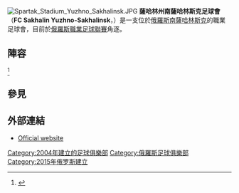 {{Infobox football club
|clubname = 薩哈林州南薩哈林斯克足球會
|image    = 
|fullname = Football Club Sakhalin<br />Футбольный клуб Сахалин
|nickname =
|founded  = {{start date and age|df=yes|2004}}
|ground   = [[南薩哈林斯克|南薩哈林斯克]][[薩哈林州南薩哈林斯克球場|薩哈林州南薩哈林斯克球場]]
|capacity = 4,200
|chairman = [[Andrei_Ikramov|Andrei Ikramov]]
|manager  = [[Andriy_Parkhomenko|Andriy Parkhomenko]]
|league   = [[俄羅斯職業足球聯賽|俄羅斯職業足球聯賽]]
|season   = 2021–22
|position = 俄乙3組，第 14 位
|pattern_so1=_3_stripes_blue
|pattern_so2=_3_stripes_white
|pattern_so3=_3_stripes_white
|pattern_sh2 =_white_stripes
|pattern_sh1 =_blue_stripes
|pattern_ra1 =_shoulder_stripes_blue_stripes half
|pattern_la1 =_shoulder stripes blue stripes half
|pattern_b1=
|leftarm1=white
|body1=white
|rightarm1=white
|shorts1=white
|socks1=white
|pattern_la2=_whitelines
|pattern_b2=
|pattern_ra2=_whitelines
|leftarm2=blue
|body2=blue
|rightarm2=blue
|shorts2=blue
|socks2=blue
|pattern_la3 =_shoulder_stripes_black_stripes_half
|pattern_b3=
|pattern_ra3 =_shoulder_stripes_black_stripes_half
|pattern_sh3 =
|leftarm3 = ADFF2F
|body3 = ADFF2F
|rightarm3 = ADFF2F
|shorts3 = 000000
|socks3 = 000000
}}
[[File:Spartak_Stadium_Yuzhno_Sakhalinsk.JPG|thumb]]
'''薩哈林州南薩哈林斯克足球會'''（'''FC Sakhalin Yuzhno-Sakhalinsk'''，{{lang-ru|ФК Сахалин Южно-Сахалинск}}）是一支位於[[俄羅斯|俄羅斯]][[南薩哈林斯克|南薩哈林斯克]]的職業足球會，目前於[[俄羅斯職業足球聯賽|俄羅斯職業足球聯賽]]角逐。

==陣容==
{{updated|2015年7月8日}}<REF>
{{Cite web |url=http://www.pfl-russia.com/competitions/season-2015-2016/east/?SECTION_ID=61&ELEMENT_ID=287 |title=official PFL website |accessdate=2015-07-21 |archive-date=2015-09-24 |archive-url=https://web.archive.org/web/20150924125619/http://www.pfl-russia.com/competitions/season-2015-2016/east/?SECTION_ID=61&ELEMENT_ID=287 |dead-url=no }}
</REF>

{{Fs start}}
{{Fs player|no=|pos=GK|nat=RUS|name=[[Aleksandr_Khoroshilov_(footballer)|Aleksandr Khoroshilov]]}}
{{Fs player|no=|pos=GK|nat=RUS|name=[[Andrei_Kondratyuk|Andrei Kondratyuk]]}}
{{Fs player|no=|pos=DF|nat=RUS|name=[[Murtazi_Alakhverdov|Murtazi Alakhverdov]]}}
{{Fs player|no=|pos=DF|nat=RUS|name=[[Yevgeni_Dudikov|Yevgeni Dudikov]]}}
{{Fs player|no=|pos=DF|nat=RUS|name=[[Ilya_Izotov|Ilya Izotov]]}}
{{Fs player|no=|pos=DF|nat=RUS|name=[[Yuri_Kolomyts|Yuri Kolomyts]]}}
{{Fs player|no=|pos=DF|nat=RUS|name=Andrei Sorokin}}
{{Fs player|no=|pos=MF|nat=RUS|name=[[Aleksandr_Gagloyev|Aleksandr Gagloyev]]}}
{{Fs player|no=|pos=MF|nat=RUS|name=[[Maksim_Gaidukov|Maksim Gaidukov]]}}
{{Fs player|no=|pos=MF|nat=RUS|name=Dzhambulat Kalayev}}
{{fs mid}}
{{Fs player|no=|pos=MF|nat=RUS|name=[[Vadim_Khinchagov|Vadim Khinchagov]]}}
{{Fs player|no=|pos=MF|nat=RUS|name=[[Andrei_Markov_(footballer)|Andrei Markov]]}}
{{Fs player|no=|pos=MF|nat=RUS|name=[[Yevgeni_Matrakhov|Yevgeni Matrakhov]]}}
{{Fs player|no=|pos=MF|nat=RUS|name=[[Vladimir_Mikhalyov|Vladimir Mikhalyov]]}}
{{Fs player|no=|pos=MF|nat=RUS|name=[[Sergey_Mironov_(footballer)|Sergei Mironov]]}}
{{Fs player|no=|pos=MF|nat=RUS|name=[[Fyodor_Pervushin|Fyodor Pervushin]]}}
{{Fs player|no=|pos=MF|nat=RUS|name=[[Nikolai_Shikov|Nikolai Shikov]]}}
{{Fs player|no=|pos=MF|nat=RUS|name=[[Sergei_Vinogradov|Sergei Vinogradov]]}}
{{Fs player|no=|pos=FW|nat=RUS|name=Vadim Maslyak}}
{{Fs player|no=|pos=FW|nat=RUS|name=[[Aleksandr_Yarkin|Aleksandr Yarkin]]}}
<!--
{{Fs player|no=|pos=GK|nat=RUS|name=[[Yevgeni_Konstantinovich_Frolov|Yevgeni Frolov]]}}
{{Fs player|no=|pos=DF|nat=RUS|name=[[Nikita_Chicherin|Nikita Chicherin]]}}
{{Fs player|no=|pos=DF|nat=RUS|name=[[Artyom_Kazakov|Artyom Kazakov]]}}
{{Fs player|no=|pos=MF|nat=MDA|name=[[Nicolae_Josan|Nicolae Josan]]}}
{{Fs player|no=|pos=MF|nat=GEO|name=[[Giorgi_Kakhelishvili|Giorgi Kakhelishvili]]}}
{{Fs player|no=|pos=MF|nat=GEO|name=[[Gocha_Khojava|Gocha Khojava]]}}
{{Fs player|no=|pos=MF|nat=RUS|name=[[Eldar_Mamayev|Eldar Mamayev]]}}
{{Fs player|no=|pos=FW|nat=BLR|name=[[Vital_Bulyga|Vital Bulyga]]}}
{{Fs player|no=|pos=FW|nat=RUS|name=[[Georgi_Gogichayev|Georgi Gogichayev]]}}
{{Fs player|no=|pos=FW|nat=RUS|name=[[Yevgeni_Kobzar|Yevgeni Kobzar]]}}
-->
{{Fs end}}

==參見==
{{Reflist}}

==外部連結==
*[http://fc-sakhalin.ru/ Official website] {{Wayback|url=http://fc-sakhalin.ru/ |date=20150722062204 }} {{ru icon}}

[[Category:2004年建立的足球俱樂部|Category:2004年建立的足球俱樂部]]
[[Category:俄羅斯足球俱樂部|Category:俄羅斯足球俱樂部]]
[[Category:2015年俄罗斯建立|Category:2015年俄罗斯建立]]